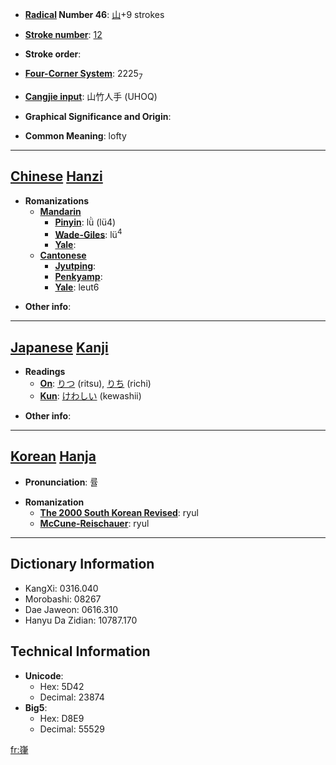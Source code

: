 * '''[[Wiktionary:Chinese radical index| Radical]] Number 46''': [[Wiktionary:Chinese radical index 山|山]]+9 strokes

* '''[[Wiktionary:Chinese total strokes index|Stroke number]]''': [[Wiktionary:Chinese total strokes index 12|12]]

* '''Stroke order''': 

* '''[[Wiktionary:Chinese four corner index|Four-Corner System]]''': 2225<sub>7</sub>

* '''[[Wiktionary:Chinese Cangjie index|Cangjie input]]''': 山竹人手 (UHOQ)

* '''Graphical Significance and Origin''': 

* '''Common Meaning''': lofty

----

== [[Chinese]] [[Hanzi]] ==

* '''Romanizations'''
** '''[[Mandarin]]'''
*** '''[[Pinyin]]''': lǜ (lü4)
*** '''[[Wade-Giles]]''': lü<sup>4</sup>
*** '''[[Yale]]''': 
** '''[[Cantonese]]'''
*** '''[[Jyutping]]''':
*** '''[[Penkyamp]]''': 
*** '''[[Yale]]''': leut6

* '''Other info''': 

----

== [[Japanese]] [[Kanji]] ==

* '''Readings'''
** '''[[On]]''': [[りつ]] (ritsu), [[りち]] (richi)
** '''[[Kun]]''': [[けわしい]] (kewashii)

* '''Other info''':  

----

== [[Korean]] [[Hanja]] ==

* '''Pronunciation''': 률

* '''Romanization'''
** '''[[The 2000 South Korean Revised Romanization|The 2000 South Korean Revised]]''': ryul
** '''[[McCune-Reischauer]]''': ryul

----

== Dictionary Information ==

* KangXi: 0316.040
* Morobashi: 08267
* Dae Jaweon: 0616.310
* Hanyu Da Zidian: 10787.170

== Technical Information ==

* '''Unicode''':
** Hex: 5D42
** Decimal: 23874
* '''Big5''':
** Hex: D8E9
** Decimal: 55529

[[fr:嵂]]